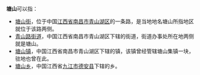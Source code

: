 '''塘山'''可以指：

*[[塘山街|塘山街]]，位于中国[[江西省|江西省]][[南昌市|南昌市]][[青山湖区|青山湖区]]的一条路，是当地地名塘山所指地区就位于该路两侧。
*[[青山路街道|青山路街道]]，中国江西省南昌市青山湖区下辖的街道，街道办事处所在地两侧就是塘山。
*[[塘山镇|塘山镇]]，中国江西省南昌市青山湖区下辖的镇，该镇曾经管辖塘山集镇一块，驻地也曾在此。
*[[塘山乡|塘山乡]]，中国江西省[[九江市|九江市]][[德安县|德安县]]下辖的乡。

{{disambig|X|Cat=二字地名消歧义}}